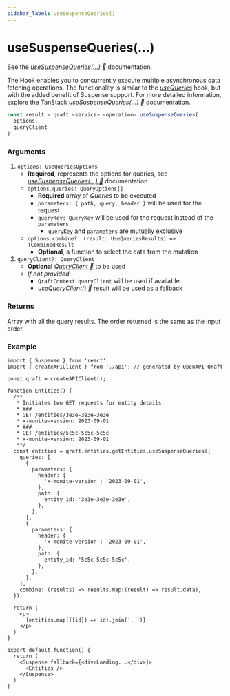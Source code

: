 ```yaml
---
sidebar_label: useSuspenseQueries()
---
```


# useSuspenseQueries(...)

See the [_useSuspenseQueries(...) 🌴_](https://tanstack.com/query/latest/docs/framework/react/reference/useSuspenseQueries) documentation.

The Hook enables you to concurrently execute multiple asynchronous data fetching operations.
The functionality is similar to the [_useQueries_](/hooks/useQueries.mdx) hook, but with the added benefit of Suspense support.
For more detailed information, explore the TanStack
[_useSuspenseQueries(...) 🌴_](https://tanstack.com/query/latest/docs/framework/react/reference/useSuspenseQueries) documentation.

```ts
const result = qraft.<service>.<operation>.useSuspenseQueries(
  options,
  queryClient
)
```

### Arguments

1. `options: UseQueriesOptions`
   - **Required**, represents the options for queries, see [_useSuspenseQueries(...) 🌴_](https://tanstack.com/query/latest/docs/framework/react/reference/useSuspenseQueries) documentation
   - `options.queries: QueryOptions[]`
     - **Required** array of _Queries_ to be executed
     - `parameters: { path, query, header }` will be used for the request
     - `queryKey: QueryKey` will be used for the request instead of the `parameters`
       - `queryKey` and `parameters` are mutually exclusive
   - `options.combine?: (result: UseQueriesResults) => TCombinedResult`
     - **Optional**, a function to select the data from the mutation
2. `queryClient?: QueryClient`
   - **Optional** [_QueryClient 🌴_](https://tanstack.com/query/latest/docs/reference/QueryClient) to be used
   - _If not provided_
     - `QraftContext.queryClient` will be used if available
     - [_useQueryClient() 🌴_](https://tanstack.com/query/latest/docs/framework/react/reference/useQueryClient)
       result will be used as a fallback

### Returns

Array with all the query results. The order returned is the same as the input order.

### Example

```tsx title="src/Entities.tsx"
import { Suspense } from 'react'
import { createAPIClient } from './api'; // generated by OpenAPI Qraft

const qraft = createAPIClient();

function Entities() {
  /**
   * Initiates two GET requests for entity details:
   * ###
   * GET /entities/3e3e-3e3e-3e3e
   * x-monite-version: 2023-09-01
   * ###
   * GET /entities/5c5c-5c5c-5c5c
   * x-monite-version: 2023-09-01
   **/
  const entities = qraft.entities.getEntities.useSuspenseQueries({
    queries: [
      {
        parameters: {
          header: {
            'x-monite-version': '2023-09-01',
          },
          path: {
            entity_id: '3e3e-3e3e-3e3e',
          },
        },
      },
      {
        parameters: {
          header: {
            'x-monite-version': '2023-09-01',
          },
          path: {
            entity_id: '5c5c-5c5c-5c5c',
          },
        },
      },
    ],
    combine: (results) => results.map((result) => result.data),
  });

  return (
    <p>
      {entities.map(({id}) => id).join(', ')}
    </p>
  )
}

export default function() {
  return (
    <Suspense fallback={<div>Loading...</div>}>
      <Entities />
    </Suspense>
  )
}
```
